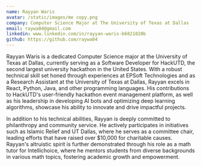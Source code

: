 ```yaml
---
name: Rayyan Waris
avatar: /static/images/me copy.png
company: Computer Science Major at The University of Texas at Dallas 
email: raywa04@gmail.com
linkedin: www.linkedin.com/in/rayyan-waris-b6821020b
github: https://github.com/raywa04
---
```


Rayyan Waris is a dedicated Computer Science major at the University of Texas at Dallas, currently serving as a Software Developer for HackUTD, the second largest university hackathon in the United States. With a robust technical skill set honed through experiences at EPSoft Technologies and as a Research Assistant at the University of Texas at Dallas, Rayyan excels in React, Python, Java, and other programming languages. His contributions to HackUTD's user-friendly hackathon event management platform, as well as his leadership in developing AI bots and optimizing deep learning algorithms, showcase his ability to innovate and drive impactful projects.

In addition to his technical abilities, Rayyan is deeply committed to philanthropy and community service. He actively participates in initiatives such as Islamic Relief and UT Dallas, where he serves as a committee chair, leading efforts that have raised over $10,000 for charitable causes. Rayyan's altruistic spirit is further demonstrated through his role as a math tutor for Intellichoice, where he mentors students from diverse backgrounds in various math topics, fostering academic growth and empowerment.
